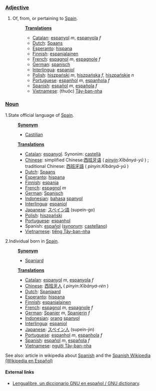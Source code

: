 ===[[Adjective]]===
#Of, from, or pertaining to [[w:Spain|Spain]].
#:'''[[Translation]]s'''
#:*[[Catalan]]: [[espanyol]] ''m'', [[espanyola]] ''f''
#:*[[Dutch]]: [[Spaans]]
#:*[[Esperanto]]: [[hispana]]
#:*[[Finnish]]: [[espanjalainen]]
#:*[[French]]: [[espagnol]] ''m'', [[espagnole]] ''f''
#:*[[German]]: [[spanisch]]
#:*[[Interlingua]]: [[espaniol]]
#:*[[Polish]]: [[hiszpański]] ''m'', [[hiszpańska]] ''f'', [[hiszpańskie]] ''n''
#:*[[Portuguese]]: [[espanhol]] ''m'', [[espanhola]] ''f''
#:*[[Spanish]]: [[español]] ''m'', [[española]] ''f''
#:*[[Vietnamese]]: (thuộc) [[Tây-ban-nha]]

===[[Noun]]===
1.State official language of [[w:Spain|Spain]].
:'''[[Synonym]]'''
:*[[Castilian]]
:'''[[Translation]]s'''
:*[[Catalan]]: [[espanyol]]. Synonim: [[castellà]]
:*[[Chinese]]: simplified Chinese:[[西班牙语]] ( ''[[pinyin]]:Xībānyá-yǔ'' ) ; traditional Chinese: [[西班牙語]]  ( ''pinyin:Xībānyá-yǔ'' ) 
:*[[Dutch]]: [[Spaans]]
:*[[Esperanto]]: [[hispana]]
:*[[Finnish]]: [[espanja]]
:*[[French]]: [[espagnol]] ''m''
:*[[German]]: [[Spanisch]]
:*[[Indonesian]]: [[bahasa]] [[spanyol]]
:*[[Interlingua]]: [[espaniol]]
:*[[Japanese]]: [[スペイン語]] (supein-go)
:*[[Polish]]: [[hiszpański]]
:*[[Portuguese]]: [[espanhol]]
:*Spanish: [[español]] ([[synonym]]: [[castellano]])
:*[[Vietnamese]]: [[tiếng Tây-ban-nha]]

2.Individual born in [[w:Spain|Spain]].
:'''[[Synonym]]'''
:*[[Spaniard]]
:'''[[Translation]]s'''
:*[[Catalan]]: [[espanyol]] ''m'', [[espanyola]] ''f''
:*[[Chinese]]: [[西班牙人]] ( ''pinyin:Xībānyá-rén'' )
:*[[Dutch]]: [[Spanjaard]]
:*[[Esperanto]]: [[hispana]]
:*[[Finnish]]: [[espanjalainen]]
:*[[French]]: [[espagnol]] ''m'', [[espagnole]] ''f''
:*[[German]]: [[Spanier]] ''m'', [[Spanierin]] ''f''
:*[[Indonesian]]: [[orang]] [[spanyol]]
:*[[Interlingua]]: [[espaniol]]
:*[[Japanese]]: [[スペイン人]] (supein-jin)
:*[[Portuguese]]:  [[espanhol]] ''m'', [[espanhola]] ''f''
:*[[Spanish]]: [[español]] ''m'', [[española]] ''f''
:*[[Vietnamese]]: [[người Tây-ban-nha]]

See also: article in wikipedia about [[w:Spanish|Spanish]] and the [http://es.wikipedia.org Spanish Wikipedia (Wikipedia en Español)]

==== External links====
*[http://gnucvs.vlsm.org/wwwes/lengualibre/inicio.html Lengualibre, un diccionario GNU en español / GNU dictionary].